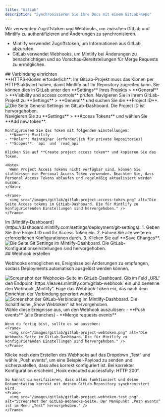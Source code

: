 ```yaml
---
title: "GitLab"
description: "Synchronisieren Sie Ihre Docs mit einem GitLab-Repo"
---
```


Wir verwenden Zugriffstoken und Webhooks, um zwischen GitLab und Mintlify zu authentifizieren und Änderungen zu synchronisieren.

- Mintlify verwendet Zugriffstoken, um Informationen aus GitLab abzurufen.
- GitLab verwendet Webhooks, um Mintlify bei Änderungen zu benachrichtigen und so Vorschau-Bereitstellungen für Merge Requests zu ermöglichen.

<div id="set-up-the-connection">
  ## Verbindung einrichten
</div>

<Note>
  **HTTPS-Klonen erforderlich**: Ihr GitLab-Projekt muss das Klonen per HTTPS aktiviert haben, damit Mintlify auf Ihr Repository zugreifen kann. Sie können dies in GitLab unter den **Settings** Ihres Projekts > **General** > **Visibility and access controls** prüfen.
</Note>

<Steps>
  <Step title="Projekt-ID finden">
    Navigieren Sie in Ihrem GitLab-Projekt zu **Settings** > **General** und suchen Sie die **Project ID**.
    <Frame>
      <img src="/images/gitlab/gitlab-project-id.png" alt="Die Seite General Settings im GitLab-Dashboard. Die Project ID ist hervorgehoben." />
    </Frame>
  </Step>
  <Step title="Zugriffstoken erstellen">
    Navigieren Sie zu **Settings** > **Access Tokens** und wählen Sie **Add new token**.
    
    Konfigurieren Sie das Token mit folgenden Einstellungen:
    - **Name**: Mintlify
    - **Role**: Maintainer (erforderlich für private Repositories)
    - **Scopes**: `api` und `read_api`
    
    Klicken Sie auf **Create project access token** und kopieren Sie das Token.

    <Note>
      Wenn Project Access Tokens nicht verfügbar sind, können Sie stattdessen ein Personal Access Token verwenden. Beachten Sie, dass Personal Access Tokens ablaufen und regelmäßig aktualisiert werden müssen.
    </Note>

    <Frame>
      <img src="/images/gitlab/gitlab-project-access-token.png" alt="Die Seite Access tokens im GitLab-Dashboard. Die für Mintlify zu konfigurierenden Einstellungen sind hervorgehoben." />
    </Frame>

  </Step>
  <Step title="Verbindung einrichten">
    Im [Mintlify-Dashboard](https://dashboard.mintlify.com/settings/deployment/git-settings):
    1. Geben Sie Ihre Project ID und Ihr Access Token ein.
    2. Führen Sie alle weiteren erforderlichen Konfigurationen durch.
    3. Klicken Sie auf **Save Changes**.
    <Frame>
      <img src="/images/gitlab/gitlab-config.png" alt="Die Seite Git Settings im Mintlify-Dashboard. Die GitLab-Konfigurationseinstellungen sind hervorgehoben." />
    </Frame>
  </Step>
</Steps>

<div id="create-the-webhook">
  ## Webhook erstellen
</div>

Webhooks ermöglichen es, Ereignisse bei Änderungen zu empfangen, sodass Deployments automatisch ausgelöst werden können.

<Steps>
  <Step title="Navigiere zu Settings > Webhooks und klicke auf „Add new Webhook“">
    <Frame>
      <img src="/images/gitlab/gitlab-webhook.png" alt="Screenshot der Webhooks-Seite im GitLab-Dashboard." />
    </Frame>
  </Step>
  <Step title="URL und Webhook einrichten">
    Gib im Feld „URL“ den Endpoint `https://leaves.mintlify.com/gitlab-webhook` ein und benenne den Webhook „Mintlify“.

  </Step>
  <Step title="Token einfügen">
    Füge das Webhook-Token ein, das nach dem Einrichten der Verbindung generiert wurde.
    <Frame>
      <img src="/images/gitlab/gitlab-show-webtoken.png" alt="Screenshot der GitLab-Verbindung im Mintlify-Dashboard. Die Schaltfläche „Show Webtoken“ ist hervorgehoben." />
    </Frame>
  </Step>
  <Step title="Ereignisse auswählen">
    Wähle diese Ereignisse aus, um den Webhook auszulösen:
    - **Push events** (alle Branches)
    - **Merge requests events**
      
    Wenn du fertig bist, sollte es so aussehen:
    <Frame>
      <img src="/images/gitlab/gitlab-project-webtoken.png" alt="Die Webhooks-Seite im GitLab-Dashboard. Die für Mintlify zu konfigurierenden Einstellungen sind hervorgehoben." />
    </Frame>
  </Step>
  <Step title="Webhook testen">
    Klicke nach dem Erstellen des Webhooks auf das Dropdown „Test“ und wähle „Push events“, um eine Beispiel-Payload zu senden und sicherzustellen, dass alles korrekt konfiguriert ist. Bei korrekter Konfiguration erscheint „Hook executed successfully: HTTP 200“.

    So kannst du verifizieren, dass alles funktioniert und deine Dokumentation korrekt mit deinem GitLab-Repository synchronisiert wird.
    <Frame>
      <img src="/images/gitlab/gitlab-project-webtoken-test.png" alt="Screenshot der GitLab-Webhooks-Seite. Der Menüpunkt „Push events“ ist im Menü „Test“ hervorgehoben." />
    </Frame>

  </Step>
</Steps>